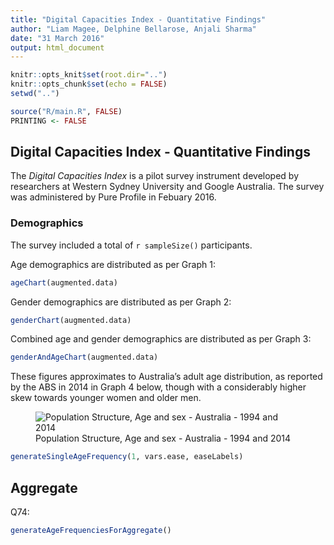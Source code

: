 ```yaml
---
title: "Digital Capacities Index - Quantitative Findings"
author: "Liam Magee, Delphine Bellarose, Anjali Sharma"
date: "31 March 2016"
output: html_document
---
```


<!-- output: word_document -->
<!-- output: pdf_document -->


```r
knitr::opts_knit$set(root.dir="..")
knitr::opts_chunk$set(echo = FALSE)
setwd("..")

source("R/main.R", FALSE)
PRINTING <- FALSE

```




## Digital Capacities Index - Quantitative Findings

The *Digital Capacities Index* is a pilot survey instrument developed by researchers at Western Sydney University and Google Australia. 
The survey was administered by Pure Profile in Febuary 2016.


### Demographics

The survey included a total of `r sampleSize()` participants.

Age demographics are distributed as per Graph 1:

```r

ageChart(augmented.data)

```


Gender demographics are distributed as per Graph 2:

```r

genderChart(augmented.data)

```


Combined age and gender demographics are distributed as per Graph 3:

```r

genderAndAgeChart(augmented.data)

```

These figures approximates to Australia's adult age distribution, as reported by the ABS in 2014 in Graph 4 below, though with a considerably higher skew towards younger women and older men.


![Population Structure, Age and sex - Australia - 1994 and 2014](http://www.abs.gov.au/ausstats/abs@.nsf/0/1cd2b1952afc5e7aca257298000f2e76/Body/0.2A9C!OpenElement&FieldElemFormat=gif)


```r

generateSingleAgeFrequency(1, vars.ease, easeLabels)
```

## Aggregate

Q74:

```r

generateAgeFrequenciesForAggregate()
```


